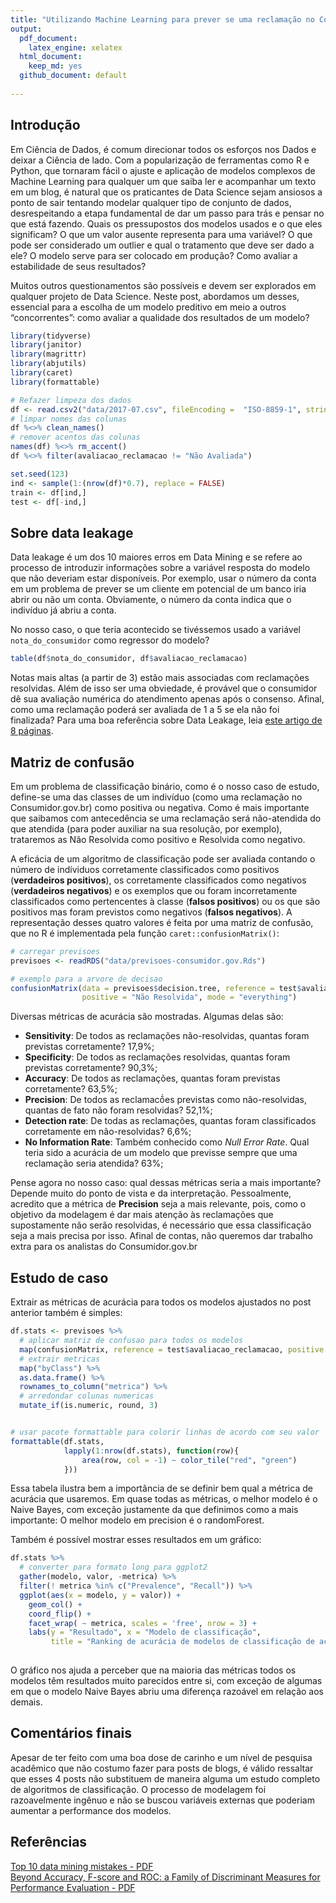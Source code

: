```yaml
---
title: "Utilizando Machine Learning para prever se uma reclamação no Consumidor.gov.br será atendida: como saber qual é o melhor modelo"
output:
  pdf_document: 
    latex_engine: xelatex
  html_document:
    keep_md: yes
  github_document: default
  
---
```


## Introdução

Em Ciência de Dados, é comum direcionar todos os esforços nos Dados e deixar a Ciência de lado. Com a popularização de ferramentas como R e Python, que tornaram fácil o ajuste e aplicação de modelos complexos de Machine Learning para qualquer um que saiba ler e acompanhar um texto em um blog, é natural que os praticantes de Data Science sejam ansiosos a ponto de sair tentando modelar qualquer tipo de conjunto de dados, desrespeitando a etapa fundamental de dar um passo para trás e pensar no que está fazendo. Quais os pressupostos dos modelos usados e o que eles significam? O que um valor ausente representa para uma variável? O que pode ser considerado um outlier e qual o tratamento que deve ser dado a ele? O modelo serve para ser colocado em produção? Como avaliar a estabilidade de seus resultados?

Muitos outros questionamentos são possíveis e devem ser explorados em qualquer projeto de Data Science. Neste post, abordamos um desses, essencial para a escolha de um modelo preditivo em meio a outros "concorrentes": como avaliar a qualidade dos resultados de um modelo?

```r
library(tidyverse)
library(janitor)
library(magrittr)
library(abjutils)
library(caret)
library(formattable)
```


```r
# Refazer limpeza dos dados
df <- read.csv2("data/2017-07.csv", fileEncoding =  "ISO-8859-1", stringsAsFactors = FALSE)
# limpar nomes das colunas
df %<>% clean_names()
# remover acentos das colunas
names(df) %<>% rm_accent()
df %<>% filter(avaliacao_reclamacao != "Não Avaliada")

set.seed(123) 
ind <- sample(1:(nrow(df)*0.7), replace = FALSE)
train <- df[ind,]
test <- df[-ind,]
```


## Sobre data leakage

Data leakage é um dos 10 maiores erros em Data Mining e se refere ao processo de introduzir informações sobre a variável resposta do modelo que não deveriam estar disponíveis. Por exemplo, usar o número da conta em um problema de prever se um cliente em potencial de um banco iria abrir ou não um conta. Obviamente, o número da conta indica que o indivíduo já abriu a conta.

No nosso caso, o que teria acontecido se tivéssemos usado a variável `nota_do_consumidor` como regressor do modelo?

```r
table(df$nota_do_consumidor, df$avaliacao_reclamacao)
```

Notas mais altas (a partir de 3) estão mais associadas com reclamações resolvidas. Além de isso ser uma obviedade, é provável que o consumidor dê sua avaliação numérica do atendimento apenas após o consenso. Afinal, como uma reclamação poderá ser avaliada de 1 a 5 se ela não foi finalizada? Para uma boa referência sobre Data Leakage, leia [este artigo de 8 páginas](https://www.cs.umb.edu/~ding/history/470_670_fall_2011/papers/cs670_Tran_PreferredPaper_LeakingInDataMining.pdf).


## Matriz de confusão

Em um problema de classificação binário, como é o nosso caso de estudo, define-se uma das classes de um indivíduo (como uma reclamação no Consumidor.gov.br) como positiva ou negativa. Como é mais importante que saibamos com antecedência se uma reclamação será não-atendida do que atendida (para poder auxiliar na sua resolução, por exemplo), trataremos as Não Resolvida como positivo e Resolvida como negativo.

A eficácia de um algoritmo de classificação pode ser avaliada contando o número de indíviduos corretamente classificados como positivos (**verdadeiros positivos**), os corretamente classificados como negativos (**verdadeiros negativos**) e os exemplos que ou foram incorretamente classificados como pertencentes à classe (**falsos positivos**) ou os que são positivos mas foram previstos como negativos (**falsos negativos**). A representação desses quatro valores é feita por uma matriz de confusão, que no R é implementada pela função `caret::confusionMatrix()`:

```r
# carregar previsoes
previsoes <- readRDS("data/previsoes-consumidor.gov.Rds")

# exemplo para a arvore de decisao
confusionMatrix(data = previsoes$decision.tree, reference = test$avaliacao_reclamacao,
                positive = "Não Resolvida", mode = "everything")
```

Diversas métricas de acurácia são mostradas. Algumas delas são:

* **Sensitivity**: De todos as reclamações não-resolvidas, quantas foram previstas corretamente? 17,9%;  
* **Specificity**: De todos as reclamações resolvidas, quantas foram previstas corretamente? 90,3%;  
* **Accuracy**: De todos as reclamações, quantas foram previstas corretamente? 63,5%;  
* **Precision**: De todos as reclamacṍes previstas como não-resolvidas, quantas de fato não foram resolvidas? 52,1%;  
* **Detection rate**: De todas as reclamações, quantas foram classificados corretamente em não-resolvidas? 6,6%;  
* **No Information Rate**: Também conhecido como *Null Error Rate*. Qual teria sido a acurácia de um modelo que previsse sempre que uma reclamação seria atendida? 63%;  

Pense agora no nosso caso: qual dessas métricas seria a mais importante? Depende muito do ponto de vista e da interpretação. Pessoalmente, acredito que a métrica de **Precision** seja a mais relevante, pois, como  o objetivo da modelagem é dar mais atenção às reclamações que supostamente não serão resolvidas, é necessário que essa classificação seja a mais precisa por isso. Afinal de contas, não queremos dar trabalho extra para os analistas do Consumidor.gov.br

## Estudo de caso

Extrair as métricas de acurácia para todos os modelos ajustados no post anterior também é simples:

```r
df.stats <- previsoes %>%
  # aplicar matriz de confusao para todos os modelos
  map(confusionMatrix, reference = test$avaliacao_reclamacao, positive = "Não Resolvida") %>% 
  # extrair metricas
  map("byClass") %>% 
  as.data.frame() %>% 
  rownames_to_column("metrica") %>% 
  # arredondar colunas numericas
  mutate_if(is.numeric, round, 3)


# usar pacote formattable para colorir linhas de acordo com seu valor
formattable(df.stats, 
            lapply(1:nrow(df.stats), function(row){
                area(row, col = -1) ~ color_tile("red", "green")
            }))


```

Essa tabela ilustra bem a importância de se definir bem qual a métrica de acurácia que usaremos. Em quase todas as métricas, o melhor modelo é o Naive Bayes, com exceção justamente da que definimos como a mais importante: O melhor modelo em precision é o randomForest.

Também é possível mostrar esses resultados em um gráfico:

```r

df.stats %>% 
  # converter para formato long para ggplot2
  gather(modelo, valor, -metrica) %>% 
  filter(! metrica %in% c("Prevalence", "Recall")) %>% 
  ggplot(aes(x = modelo, y = valor)) + 
    geom_col() +
    coord_flip() +
    facet_wrap( ~ metrica, scales = 'free', nrow = 3) +
    labs(y = "Resultado", x = "Modelo de classificação",
         title = "Ranking de acurácia de modelos de classificação de acordo com diferentes métricas")
 
```

O gráfico nos ajuda a perceber que na maioria das métricas todos os modelos têm resultados muito parecidos entre si, com exceção de algumas em que o modelo Naive Bayes abriu uma diferença razoável em relação aos demais.

## Comentários finais

Apesar de ter feito com uma boa dose de carinho e um nível de pesquisa acadêmico que não costumo fazer para posts de blogs, é válido ressaltar que esses 4 posts não substituem de maneira alguma um estudo completo de algoritmos de classificação. O processo de modelagem foi razoavelmente ingênuo e não se buscou variáveis externas que poderiam aumentar a performance dos modelos. 

## Referências

[Top 10 data mining mistakes - PDF](https://pdfs.semanticscholar.org/d7cc/422734103b32e1296ca4a06d3e59cacc72dd.pdf)  
[Beyond Accuracy, F-score and ROC: a Family of Discriminant Measures for Performance Evaluation - PDF](https://vvvvw.aaai.org/Papers/Workshops/2006/WS-06-06/WS06-06-006.pdf)

